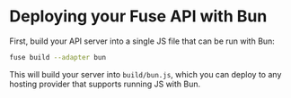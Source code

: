# Deploying your Fuse API with Bun

First, build your API server into a single JS file that can be run with Bun:

```sh
fuse build --adapter bun
```

This will build your server into `build/bun.js`, which you can deploy to any hosting provider that supports running JS with Bun.

